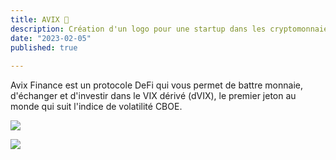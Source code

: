 ```yaml
---
title: AVIX 🔺
description: Création d'un logo pour une startup dans les cryptomonnaies.
date: "2023-02-05"
published: true
  
---
```


Avix Finance est un protocole DeFi qui vous permet de battre monnaie, d'échanger et d'investir dans le VIX dérivé (dVIX), le premier jeton au monde qui suit l'indice de volatilité CBOE.

![](/avix-logo-1.jpeg)

![](/avix-logo-2.jpeg)
